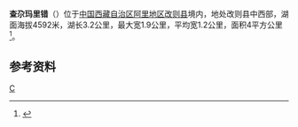 {{ViewTibetanScript}}
{{Infobox_lake
 |湖泊名稱 =查尕玛里错
 |湖泊照片 = 
 |湖泊照片標題 = 
 |測深圖 =
 |測深圖標題 =
 |湖泊所在地 = [[中国|中国]][[西藏|西藏]]
 |座標 = {{coord |33|08|N|83|40|E|display=inline,title|scale:500000_type:waterbody_region:CN}}
 |湖泊類別 = [[咸水湖|咸水湖]]
 |流入 =
 |流出 = 
 |集水區面積 =
 |集水區國家 =
 |湖泊長度 =3.2公里
 |湖泊闊度 =最大1.9公里<br />平均1.2公里
 |湖泊面積 =4平方公里
 |平均深度 = 
 |最深深度 = 
 |水體體積 = 
 |湖水停留時間 =
 |湖岸線長度 =
 |海拔高度 =4592米
 |湖中島嶼 =
 |湖邊城鎮 =
}}
{{Location map
 |China Tibet Ngari
 |mark=<!--dot-->Blue pog.svg
 |lat_deg=33|lat_min=08|lat_sec =
 |lon_deg=83|lon_min=40|lon_sec =
 |caption=查尕玛里错在[[西藏|西藏]]的位置。
 |position=right
 |width=350
 |float=right
}}
'''查尕玛里错'''（{{bo|z=བྲག་དཀར་དམར་རི་མཚོ།|w=brag dkar dmar ri mtsho|t=Drakkar Marri Tso}}）位于[[中国|中国]][[西藏自治区|西藏自治区]][[阿里地区|阿里地区]][[改则县|改则县]]境内，地处改则县中西部，湖面海拔4592米，湖长3.2公里，最大宽1.9公里，平均宽1.2公里，面积4平方公里<ref>{{cite book zh |author=王苏民 窦鸿身 |title=中国湖泊志 |format=M |edition=1 |location=北京 |publisher=科学出版社 |date=1998|pages=565|id= ISBN 7-03-006706-1}}</ref>。
==参考资料==
{{reflist}}

[[Category:改则县湖泊|C]]